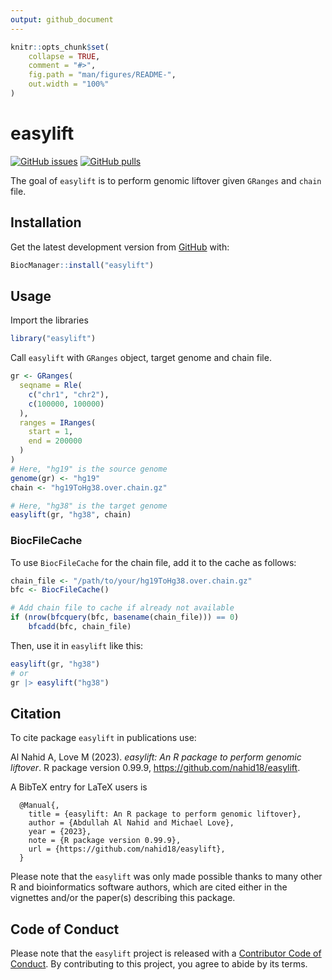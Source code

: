 ```yaml
---
output: github_document
---
```


```r
knitr::opts_chunk$set(
    collapse = TRUE,
    comment = "#>",
    fig.path = "man/figures/README-",
    out.width = "100%"
)
```

# easylift

<!-- badges: start -->
[![GitHub issues](https://img.shields.io/github/issues/nahid18/easylift)](https://github.com/nahid18/easylift/issues)
[![GitHub pulls](https://img.shields.io/github/issues-pr/nahid18/easylift)](https://github.com/nahid18/easylift/pulls)
<!-- badges: end -->

The goal of `easylift` is to perform genomic liftover given `GRanges` and `chain` file.

## Installation

Get the latest development version from [GitHub](https://github.com/nahid18/easylift) with:

```r
BiocManager::install("easylift")
```
## Usage

Import the libraries
```r
library("easylift")
```

Call `easylift` with `GRanges` object, target genome and chain file.

```r
gr <- GRanges(
  seqname = Rle(
    c("chr1", "chr2"), 
    c(100000, 100000)
  ),
  ranges = IRanges(
    start = 1, 
    end = 200000
  )
)
# Here, "hg19" is the source genome
genome(gr) <- "hg19"
chain <- "hg19ToHg38.over.chain.gz"

# Here, "hg38" is the target genome
easylift(gr, "hg38", chain)
```

### BiocFileCache

To use `BiocFileCache` for the chain file, add it to the cache as follows:

```r
chain_file <- "/path/to/your/hg19ToHg38.over.chain.gz"
bfc <- BiocFileCache()

# Add chain file to cache if already not available
if (nrow(bfcquery(bfc, basename(chain_file))) == 0)
    bfcadd(bfc, chain_file)
```
Then, use it in `easylift` like this:
```r
easylift(gr, "hg38") 
# or
gr |> easylift("hg38") 
```

## Citation

To cite package `easylift` in publications use:

  Al Nahid A, Love M (2023). _easylift: An R package to perform
  genomic liftover_. R package version 0.99.9,
  <https://github.com/nahid18/easylift>.


A BibTeX entry for LaTeX users is

```
  @Manual{,
    title = {easylift: An R package to perform genomic liftover},
    author = {Abdullah Al Nahid and Michael Love},
    year = {2023},
    note = {R package version 0.99.9},
    url = {https://github.com/nahid18/easylift},
  }
```

Please note that the `easylift` was only made possible thanks to many other R and bioinformatics software authors, which are cited either in the vignettes and/or the paper(s) describing this package.

## Code of Conduct

Please note that the `easylift` project is released with a [Contributor Code of Conduct](http://bioconductor.org/about/code-of-conduct/). By contributing to this project, you agree to abide by its terms.



